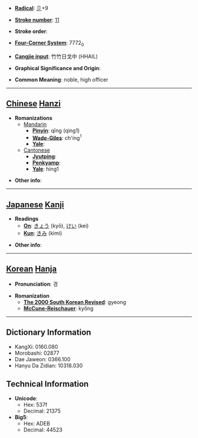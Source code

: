 * '''[[Wiktionary:Chinese radical index| Radical]]''': [[Wiktionary:Chinese radical index 卩|卩]]+9

* '''[[Wiktionary:Chinese total strokes index|Stroke number]]''': [[Wiktionary:Chinese total strokes index 11|11]]

* '''Stroke order''': 

* '''[[Wiktionary:Chinese four corner index|Four-Corner System]]''': 7772<sub>0</sub>

* '''[[Wiktionary:Chinese Cangjie index|Cangjie input]]''': 竹竹日戈中 (HHAIL)

* '''Graphical Significance and Origin''': 

* '''Common Meaning''': noble, high officer

----

== [[Chinese]] [[Hanzi]] ==

* '''Romanizations'''
** [[Mandarin]]
*** '''[[Pinyin]]''': qīng (qing1)
*** '''[[Wade-Giles]]''': ch'ing<sup>1</sup>
*** '''[[Yale]]''': 
**[[Cantonese]]
***'''[[Jyutping]]''':
***'''[[Penkyamp]]''': 
***'''[[Yale]]''': hing1

* '''Other info''': 

----

== [[Japanese]] [[Kanji]] ==

* '''Readings'''
** '''[[On]]''': [[きょう]] (kyō), [[けい]] (kei)
** '''[[Kun]]''': [[きみ]] (kimi)

* '''Other info''':  

----

== [[Korean]] [[Hanja]] ==

* '''Pronunciation''': 경

* '''Romanization'''
** '''[[The 2000 South Korean Revised Romanization|The 2000 South Korean Revised]]''': gyeong
** '''[[McCune-Reischauer]]''': kyŏng

----

== Dictionary Information ==

* KangXi: 0160.080
* Morobashi: 02877
* Dae Jaweon: 0366.100
* Hanyu Da Zidian: 10318.030

== Technical Information ==

* '''Unicode''':
** Hex: 537f
** Decimal: 21375
* '''Big5''':
** Hex: ADEB
** Decimal: 44523